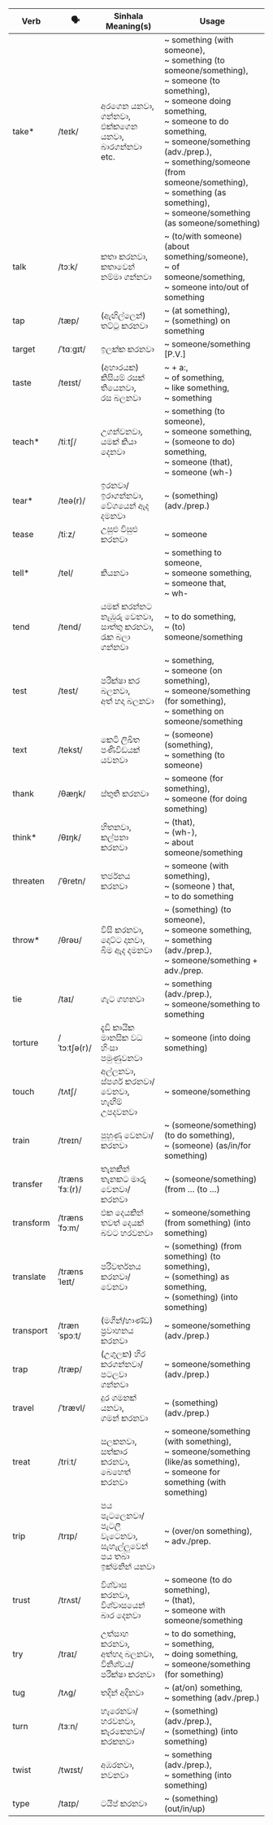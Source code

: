| Verb      | 🗣️              | Sinhala Meaning(s)                        | Usage                                                                                                                                                                        |
| --------- | -------------- | ----------------------------------------- | ---------------------------------------------------------------------------------------------------------------------------------------------------------------------------------------- |
| take\*    | /teɪk/         | අරගෙන යනවා,<br>ගන්නවා,<br>එක්කගෙන යනවා,<br>බාරගන්නවා etc.    | ~ something (with someone),<br>~ something (to someone/something),<br>~ someone (to something),<br>~ someone doing something,<br>~ someone to do something,<br>~ someone/something (adv./prep.),<br>~ something/someone (from someone/something),<br>~ something (as something),<br>~ someone/something (as someone/something) |
| talk      | /tɔːk/         | කතා කරනවා,<br>කතාවෙන් නම්මා ගන්නවා                    | ~ (to/with someone) (about something/someone),<br>~ of someone/something,<br>~ someone into/out of something                                                                                                                         |
| tap       | /tæp/          | (ඇඟිල්ලෙන්) තට්ටු කරනවා                          | ~ (at something),<br>~ (something) on something                                                                                                                                                            |
| target    | /ˈtɑːɡɪt/      | ඉලක්ක කරනවා                                 | ~ someone/something [P.V.]                                                                                                                                                                          |
| taste     | /teɪst/        | (අහාරයක) කිසියම් රසක් තියෙනවා,<br>රස බලනවා            | ~ + a:,<br>~ of something,<br>~ like something,<br>~ something                                                                                                                                                   |
| teach\*   | /tiːtʃ/        | උගන්වනවා,<br>යමක් කියා දෙනවා                        | ~ something (to someone),<br>~ someone something,<br>~ (someone to do) something,<br>~ someone (that),<br>~ someone (wh-)                                                                                                                    |
| tear\*    | /teə(r)/       | ඉරනවා/ඉරාගන්නවා,<br>වේගයෙන් ඇද දමනවා                 | ~ (something) (adv./prep.)                                                                                                                                                                     |
| tease     | /tiːz/         | උසුළු විසුළු කරනවා                              | ~ someone                                                                                                                                                                                     |
| tell\*    | /tel/          | කියනවා                                      | ~ something to someone,<br>~ someone something,<br>~ someone that,<br>~ wh-                                                                                                                                                  |
| tend      | /tend/         | යමක් කරන්නට නැඹුරු වෙනවා,<br>සාත්තු කරනවා,<br>රැක බලා ගන්නවා   | ~ to do something,<br>~ (to) someone/something                                                                                                                                                            |
| test      | /test/         | පරීක්ෂා කර බලනවා,<br>අත් හදා බලනවා               | ~ something,<br>~ someone (on something),<br>~ someone/something (for something),<br>~ something on someone/something                                                                                                                          |
| text      | /tekst/        | කෙටි ලිඛිත පණිවිඩයක් යවනවා                        | ~ (someone) (something),<br>~ something (to someone)                                                                                                                                                           |
| thank     | /θæŋk/         | ස්තුති කරනවා                                  | ~ someone (for something),<br>~ someone (for doing something)                                                                                                                                                  |
| think\*   | /θɪŋk/         | හිතනවා,<br>කල්පනා කරනවා                           | ~ (that),<br>~ (wh-),<br>~ about someone/something                                                                                                                                                  |
| threaten  | /ˈθretn/       | තර්ජනය කරනවා                                | ~ someone (with something),<br>~ (someone ) that,<br>~ to do something                                                                                                                                         |
| throw\*   | /θrəʊ/         | විසි කරනවා,<br>දොට්ට දානවා,<br>බිම ඇද දමනවා              | ~ (something) (to someone),<br>~ someone something,<br>~ something (adv./prep.),<br>~ someone/something + adv./prep.                                                                                                            |
| tie       | /taɪ/          | ගැට ගහනවා                                   | ~ something (adv./prep.),<br>~ someone/something to something                                                                                                                                                   |
| torture   | /ˈtɔːtʃə(r)/   | දැඩි කායික මානසික වධ හිංසා පමුණුවනවා                  | ~ someone (into doing something)                                                                                                                                                                    |
| touch     | /tʌtʃ/         | අල්ලනවා,<br>ස්පර්ශ කරනවා/වෙනවා,<br>හැඟීම් උපදවනවා       | ~ someone/something                                                                                                                                                                                 |
| train     | /treɪn/        | පුහුණු වෙනවා/කරනවා                              | ~ (someone/something) (to do something),<br>~ (someone) (as/in/for something)                                                                                                                                        |
| transfer  | /trænsˈfɜː(r)/ | තැනකින් තැනකට මාරු වෙනවා/කරනවා                     | ~ (someone/something) (from … (to …)                                                                                                                                                                |
| transform | /trænsˈfɔːm/   | එක දෙයකින් තවත් දෙයක් බවට හරවනවා                 | ~ someone/something (from something) (into something)                                                                                                                                                           |
| translate | /trænsˈleɪt/   | පරිවර්තනය කරනවා/වෙනවා                          | ~ (something) (from something) (to something),<br>~ (something) as something,<br>~ (something) (into something)                                                                                                                       |
| transport | /trænˈspɔːt/   | (මගීන්/භාණ්ඩ) ප්‍රවාහනය කරනවා                     | ~ someone/something (adv./prep.)                                                                                                                                                                    |
| trap      | /træp/         | (උගුලක) හිර කරගන්නවා/පටලවා ගන්නවා                | ~ someone/something (adv./prep.)                                                                                                                                                                    |
| travel    | /ˈtrævl/       | දුර ගමනක් යනවා,<br>ගමන් කරනවා                  | ~ (something) (adv./prep.)                                                                                                                                                                     |
| treat     | /triːt/        | සලකනවා,<br>සත්කාර කරනවා,<br>බෙහෙත් කරනවා          | ~ someone/something (with something),<br>~ someone/something (like/as something),<br>~ someone for something (with something)                                                                                                                  |
| trip      | /trɪp/         | පය පැටලෙනවා/පැටලී වැටෙනවා,<br>සැහැල්ලුවෙන් පය තබා ඉක්මනින් යනවා | ~ (over/on something),<br>~ adv./prep.                                                                                                                                                         |
| trust     | /trʌst/        | විශ්වාස කරනවා,<br>විශ්වාසයෙන් බාර දෙනවා                  | ~ someone (to do something),<br>~ (that),<br>~ someone with someone/something                                                                                                                                       |
| try       | /traɪ/         | උත්සාහ කරනවා,<br>අත්හදා බලනවා,<br>විනිශ්චය/පරීක්ෂා කරනවා  | ~ to do something,<br>~ something,<br>~ doing something,<br>~ someone/something (for something)                                                                                                                                |
| tug       | /tʌɡ/          | තදින් අදිනවා                                  | ~ (at/on) something,<br>~ something (adv./prep.)                                                                                                                                                     |
| turn      | /tɜːn/         | හැරෙනවා/හරවනවා,<br>කැරකෙනවා/කරකනවා                   | ~ (something) (adv./prep.),<br>~ (something) (into something)                                                                                                                                                 |
| twist     | /twɪst/        | අඹරනවා,<br>නවනවා                            | ~ something (adv./prep.),<br>~ something (into something)                                                                                                                                                  |
| type      | /taɪp/         | ටයිප් කරනවා                                  | ~ (something) (out/in/up)                                                                                                                                                                      |